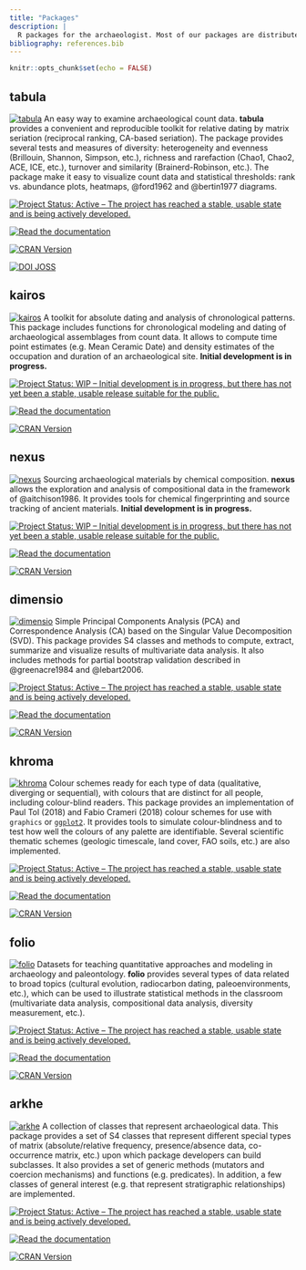 ```yaml
---
title: "Packages"
description: |
  R packages for the archaeologist. Most of our packages are distributed on [CRAN](https://cran.r-project.org/), but some data packages are too large and can only be installed from [our repository](https://tesselle.r-universe.dev/).
bibliography: references.bib
---
```


```r
knitr::opts_chunk$set(echo = FALSE)
```

## tabula

[<img class="hex" alt="tabula" src="images/tabula.png" />](https://packages.tesselle.org/tabula "Read the documentation.") An easy way to examine archaeological count data. **tabula** provides a convenient and reproducible toolkit for relative dating by matrix seriation (reciprocal ranking, CA-based seriation). The package provides several tests and measures of diversity: heterogeneity and evenness (Brillouin, Shannon, Simpson, etc.), richness and rarefaction (Chao1, Chao2, ACE, ICE, etc.), turnover and similarity (Brainerd-Robinson, etc.). The package make it easy to visualize count data and statistical thresholds: rank vs. abundance plots, heatmaps, @ford1962 and @bertin1977 diagrams.

<aside>
[![Project Status: Active – The project has reached a stable, usable state and is being actively developed.](https://www.repostatus.org/badges/latest/active.svg)](https://www.repostatus.org/#active)

[![Read the documentation](https://img.shields.io/badge/documentation-is%20here-blue)](https://packages.tesselle.org/tabula)

[![CRAN Version](http://www.r-pkg.org/badges/version/tabula)](https://cran.r-project.org/package=tabula)

<!-- [![DOI JOSS](https://joss.theoj.org/papers/10.21105/joss.01821/status.svg)](https://doi.org/10.21105/joss.01821) -->
[![DOI JOSS](https://img.shields.io/badge/JOSS-peer%20reviewed-brightgreen)](https://doi.org/10.21105/joss.01821)
</aside>

## kairos

[<img class="hex" alt="kairos" src="images/kairos.png" />](https://packages.tesselle.org/kairos "Read the documentation.") A toolkit for absolute dating and analysis of chronological patterns. This package includes functions for chronological modeling and dating of archaeological assemblages from count data. It allows to compute time point estimates (e.g. Mean Ceramic Date) and density estimates of the occupation and duration of an archaeological site. **Initial development is in progress.**

<aside>
[![Project Status: WIP – Initial development is in progress, but there has not yet been a stable, usable release suitable for the public.](https://www.repostatus.org/badges/latest/wip.svg)](https://www.repostatus.org/#wip)

[![Read the documentation](https://img.shields.io/badge/documentation-is%20here-blue)](https://packages.tesselle.org/kairos)

[![CRAN Version](http://www.r-pkg.org/badges/version/kairos)](https://cran.r-project.org/package=kairos)
</aside>

## nexus

[<img class="hex" alt="nexus" src="images/nexus.png" />](https://packages.tesselle.org/nexus "Read the documentation.") Sourcing archaeological materials by chemical composition. **nexus** allows the exploration and analysis of compositional data in the framework of @aitchison1986. It provides tools for chemical fingerprinting and source tracking of ancient materials. **Initial development is in progress.**

<aside>
[![Project Status: WIP – Initial development is in progress, but there has not yet been a stable, usable release suitable for the public.](https://www.repostatus.org/badges/latest/wip.svg)](https://www.repostatus.org/#wip)

[![Read the documentation](https://img.shields.io/badge/documentation-is%20here-blue)](https://packages.tesselle.org/nexus)

[![CRAN Version](http://www.r-pkg.org/badges/version/nexus)](https://cran.r-project.org/package=nexus)
</aside>

## dimensio

[<img class="hex" alt="dimensio" src="images/dimensio.png" />](https://packages.tesselle.org/dimensio "Read the documentation.") Simple Principal Components Analysis (PCA) and Correspondence Analysis (CA) based on the Singular Value Decomposition (SVD). This package provides S4 classes and methods to compute, extract, summarize and visualize results of multivariate data analysis. It also includes methods for partial bootstrap validation described in @greenacre1984 and @lebart2006.

<aside>
[![Project Status: Active – The project has reached a stable, usable state and is being actively developed.](https://www.repostatus.org/badges/latest/active.svg)](https://www.repostatus.org/#active)

[![Read the documentation](https://img.shields.io/badge/documentation-is%20here-blue)](https://packages.tesselle.org/dimensio)

[![CRAN Version](http://www.r-pkg.org/badges/version/dimensio)](https://cran.r-project.org/package=dimensio)
</aside>

## khroma

[<img class="hex" alt="khroma" src="images/khroma.png" />](https://packages.tesselle.org/khroma "Read the documentation.") Colour schemes ready for each type of data (qualitative, diverging or sequential), with colours that are distinct for all people, including colour-blind readers. This package provides an implementation of Paul Tol (2018) and Fabio Crameri (2018) colour schemes for use with `graphics` or [`ggplot2`](https://github.com/tidyverse/ggplot2). It provides tools to simulate colour-blindness and to test how well the colours of any palette are identifiable. Several scientific thematic schemes (geologic timescale, land cover, FAO soils, etc.) are also implemented.

<aside>
[![Project Status: Active – The project has reached a stable, usable state and is being actively developed.](https://www.repostatus.org/badges/latest/active.svg)](https://www.repostatus.org/#active)

[![Read the documentation](https://img.shields.io/badge/documentation-is%20here-blue)](https://packages.tesselle.org/khroma)

[![CRAN Version](http://www.r-pkg.org/badges/version/khroma)](https://cran.r-project.org/package=khroma)
</aside>

## folio

[<img class="hex" alt="folio" src="images/folio.png" />](https://packages.tesselle.org/folio "Read the documentation.") Datasets for teaching quantitative approaches and modeling in archaeology and paleontology. **folio** provides several types of data related to broad topics (cultural evolution, radiocarbon dating, paleoenvironments, etc.), which can be used to illustrate statistical methods in the classroom (multivariate data analysis, compositional data analysis, diversity measurement, etc.).

<aside>
[![Project Status: Active – The project has reached a stable, usable state and is being actively developed.](https://www.repostatus.org/badges/latest/active.svg)](https://www.repostatus.org/#active)

[![Read the documentation](https://img.shields.io/badge/documentation-is%20here-blue)](https://packages.tesselle.org/folio)

[![CRAN Version](http://www.r-pkg.org/badges/version/folio)](https://cran.r-project.org/package=folio)
</aside>

## arkhe

[<img class="hex" alt="arkhe" src="images/arkhe.png" />](https://packages.tesselle.org/arkhe "Read the documentation.") A collection of classes that represent archaeological data. This package provides a set of S4 classes that represent different special types of matrix (absolute/relative frequency, presence/absence data, co-occurrence matrix, etc.) upon which package developers can build subclasses. It also provides a set of generic methods (mutators and coercion mechanisms) and functions (e.g. predicates). In addition, a few classes of general interest (e.g. that represent stratigraphic relationships) are implemented.

<aside>
[![Project Status: Active – The project has reached a stable, usable state and is being actively developed.](https://www.repostatus.org/badges/latest/active.svg)](https://www.repostatus.org/#active)

[![Read the documentation](https://img.shields.io/badge/documentation-is%20here-blue)](https://packages.tesselle.org/arkhe)

[![CRAN Version](http://www.r-pkg.org/badges/version/arkhe)](https://cran.r-project.org/package=arkhe)
</aside>
